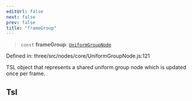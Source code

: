 ```yaml
---
editUrl: false
next: false
prev: false
title: "frameGroup"
---
```


> `const` **frameGroup**: [`UniformGroupNode`](../classes/Three.WebGPU.UniformGroupNode.html)

Defined in: three/src/nodes/core/UniformGroupNode.js:121

TSL object that represents a shared uniform group node which is updated once per frame.

## Tsl
